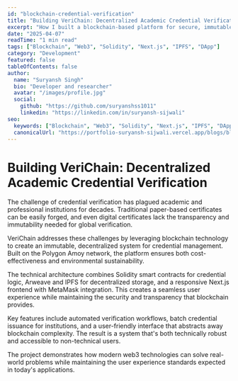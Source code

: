 ```yaml
---
id: "blockchain-credential-verification"
title: "Building VeriChain: Decentralized Academic Credential Verification"
excerpt: "How I built a blockchain-based platform for secure, immutable credential verification using Solidity smart contracts, IPFS storage, and modern web technologies."
date: "2025-04-07"
readTime: "1 min read"
tags: ["Blockchain", "Web3", "Solidity", "Next.js", "IPFS", "DApp"]
category: "Development"
featured: false
tableOfContents: false
author:
  name: "Suryansh Singh"
  bio: "Developer and researcher"
  avatar: "/images/profile.jpg"
  social:
    github: "https://github.com/suryanshss1011"
    linkedin: "https://linkedin.com/in/suryansh-sijwali"
seo:
  keywords: ["Blockchain", "Web3", "Solidity", "Next.js", "IPFS", "DApp"]
  canonicalUrl: "https://portfolio-suryansh-sijwali.vercel.app/blogs/blockchain-credential-verification"
---
```


# Building VeriChain: Decentralized Academic Credential Verification

The challenge of credential verification has plagued academic and professional institutions for decades. Traditional paper-based certificates can be easily forged, and even digital certificates lack the transparency and immutability needed for global verification.

VeriChain addresses these challenges by leveraging blockchain technology to create an immutable, decentralized system for credential management. Built on the Polygon Amoy network, the platform ensures both cost-effectiveness and environmental sustainability.

The technical architecture combines Solidity smart contracts for credential logic, Arweave and IPFS for decentralized storage, and a responsive Next.js frontend with MetaMask integration. This creates a seamless user experience while maintaining the security and transparency that blockchain provides.

Key features include automated verification workflows, batch credential issuance for institutions, and a user-friendly interface that abstracts away blockchain complexity. The result is a system that's both technically robust and accessible to non-technical users.

The project demonstrates how modern web3 technologies can solve real-world problems while maintaining the user experience standards expected in today's applications.